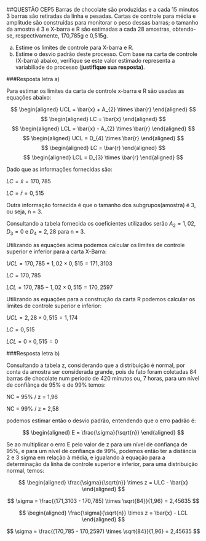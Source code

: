 ##QUESTÃO CEP5
Barras de chocolate são produzidas e a cada 15 minutos 3 barras são retiradas da linha e pesadas. Cartas de controle para média e amplitude são construídas para monitorar o peso dessas barras; o tamanho da amostra é 3 e X-barra e R são estimadas a cada 28 amostras, obtendo-se, respectivamente, 170,785g e 0,515g.

a) Estime os limites de controle para X-barra e R.
b) Estime o desvio padrão deste processo. Com base na carta de controle (X-barra) abaixo, verifique se este valor estimado representa a variabiliade do processo (**justifique sua resposta)**.

###Resposta letra a)

Para estimar os limites da carta de controle x-barra e R são usadas as equações abaixo:

$$
\begin{aligned}
UCL = \bar{x} + A_{2} \times \bar{r}
\end{aligned}
$$
$$
\begin{aligned}
LC = \bar{x}
\end{aligned}
$$
$$
\begin{aligned}
LCL = \bar{x} - A_{2} \times \bar{r}
\end{aligned}
$$
$$
\begin{aligned}
UCL = D_{4} \times \bar{r}
\end{aligned}
$$
$$
\begin{aligned}
LC = \bar{r}
\end{aligned}
$$
$$
\begin{aligned}
LCL = D_{3} \times \bar{r}
\end{aligned}
$$

Dado que as informações fornecidas são:

$LC = \bar{x} = 170,785$

$LC = \bar{r} = 0,515$

Outra informação fornecida é que o tamanho dos subgrupos(amostra) é 3, ou seja, n = 3. 

Consultando a tabela fornecida os coeficientes utilizados serão $A_{2} = 1,02$, $D_{3} = 0$ e $D_{4} = 2,28$ para n = 3.

Utilizando as equações acima podemos calcular os limites de controle superior e inferior para a carta X-Barra:

$UCL = 170,785 + 1,02 \times 0,515 = 171,3103$

$LC = 170,785$

$LCL = 170,785 - 1,02 \times 0,515 = 170,2597$

Utilizando as equações para a construção da carta R podemos calcular os limites de controle superior e inferior:

$UCL = 2,28 \times 0,515 = 1,174$

$LC = 0,515$

$LCL = 0 \times 0,515 = 0$

###Resposta letra b)

Consultando a tabela z, considerando que a distribuição é normal, por conta da amostra ser considerada grande, pois de fato foram coletadas 84 barras de chocolate num período de 420 minutos ou, 7 horas, para um nível de confiânça de 95% e de 99% temos:

NC = 95% / z = 1,96

NC = 99% / z = 2,58

podemos estimar então o desvio padrão, entendendo que o erro padrão é:

$$
\begin{aligned}
E = \frac{\sigma}{\sqrt{n}}
\end{aligned}
$$

Se ao multiplicar o erro E pelo valor de z para um nível de confiança de 95%, e para um nível de confiança de 99%, podemos então ter a distância 2 e 3 sigma em relação à média, e igualando à equação para a determinação da linha de controle superior e inferior, para uma distribuição normal, temos:

$$
\begin{aligned}
\frac{\sigma}{\sqrt{n}} \times z = ULC - \bar{x} 
\end{aligned}
$$

$$
\sigma = \frac{(171,3103 - 170,785) \times \sqrt{84}}{1,96} = 2,45635
$$

$$
\begin{aligned}
\frac{\sigma}{\sqrt{n}} \times z = \bar{x} - LCL 
\end{aligned}
$$

$$
\sigma = \frac{(170,785 - 170,2597) \times \sqrt{84}}{1,96} = 2,45635
$$

\newpage
